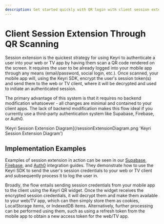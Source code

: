 ```yaml
---
description: Get started quickly with QR login with client session extension through the Keyri API.
---
```


# Client Session Extension Through QR Scanning

Session extension is the quickest strategy for using Keyri to authenticate a user into your web or TV app by having them scan a QR code rendered on the screen. It requires the user to be already logged into your mobile app through any means (email/password, social login, etc.). Once scanned, your mobile app will, using the Keyri SDK, encrypt the user's session token(s) and send them to the web or TV client, where it will be decrypted and used to initiate an authenticated session.

The primary advantage of this system is that it requires no backend modification whatsoever - all changes are minimal and contained to your client apps. The lack of backend modification makes this flow ideal if you currently use a third-party authentication system like Supabase, Firebase, or Auth0.

!Keyri Session Extension Diagram](/sessionExtensionDiagram.png 'Keyri Session Extension Diagram')

## Implementation Examples

Examples of session extension in action can be seen in our [Supabase](/integrations/supabase), [Firebase](/integrations/firebase/firebase-client-session-extension), and [Auth0](/integrations/auth0) integration guides. They demonstrate how to use the Keyri SDK to send the user's session credentials to your web or TV client and subsequently process it to log the user in.

Broadly, the flow entails sending session credentials from your mobile app to the client using the Keyri QR widget. Once the widget receives the encrypted session credentials, it will decrypt them and make them available to your web/TV app, which can then simply store them as cookies, LocalStorage items, or IndexedDB items. Alternatively, further processing can be performed using them, such as using a refresh token from the mobile app to obtain a new access token for the web/TV app.
